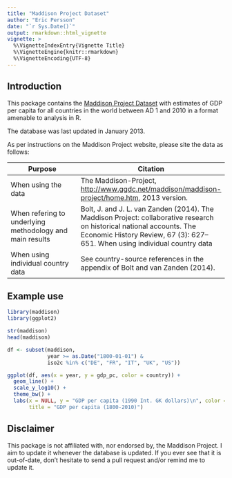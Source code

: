 ---
title: "Maddison Project Dataset"
author: "Eric Persson"
date: "`r Sys.Date()`"
output: rmarkdown::html_vignette
vignette: >
  %\VignetteIndexEntry{Vignette Title}
  %\VignetteEngine{knitr::rmarkdown}
  %\VignetteEncoding{UTF-8}
---

## Introduction

This package contains the [Maddison Project
Dataset](http://www.ggdc.net/maddison/maddison-project/data.htm) with estimates
of GDP per capita for all countries in the world between AD 1 and 2010 in a
format amenable to analysis in R.

The database was last updated in January 2013.

As per instructions on the Maddison Project website, please site the data as
follows:

| Purpose | Citation |
|--------------|---------------|
| When using the data | The Maddison-Project, <http://www.ggdc.net/maddison/maddison-project/home.htm>, 2013 version.  |
| When refering to underlying methodology and main results | Bolt, J. and J. L. van Zanden (2014). The Maddison Project: collaborative research on historical national accounts. The Economic History Review, 67 (3): 627–651. When using individual country data |
| When using individual country data | See country-source references in the appendix of Bolt and van Zanden (2014). |

## Example use

```{r, warning=FALSE, message=FALSE}
library(maddison)
library(ggplot2)

str(maddison)
head(maddison)
```

```{r, fig.width = 6, fig.height = 4, warning=FALSE, message=FALSE}
df <- subset(maddison, 
             year >= as.Date("1800-01-01") &
             iso2c %in% c("DE", "FR", "IT", "UK", "US"))

ggplot(df, aes(x = year, y = gdp_pc, color = country)) +
  geom_line() +
  scale_y_log10() +
  theme_bw() +
  labs(x = NULL, y = "GDP per capita (1990 Int. GK dollars)\n", color = NULL,
       title = "GDP per capita (1800-2010)")
```

## Disclaimer

This package is not affiliated with, nor endorsed by, the Maddison Project. I
aim to update it whenever the database is updated. If you ever see that it
is out-of-date, don't hesitate to send a pull request and/or remind me to update
it.